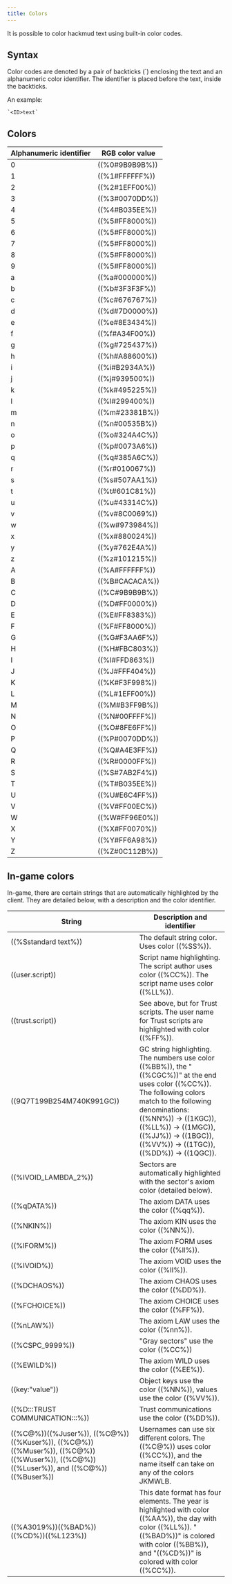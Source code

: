 ```yaml
---
title: Colors
---
```


It is possible to color hackmud text using built-in color codes.

## Syntax

Color codes are denoted by a pair of backticks (`) enclosing the text and an alphanumeric color identifier.
The identifier is placed before the text, inside the backticks.

An example:

```
`<ID>text`
```

## Colors

| Alphanumeric identifier | RGB color value |
| ----------------------- | --------------- |
| 0                       | ((%0#9B9B9B%))  |
| 1                       | ((%1#FFFFFF%))  |
| 2                       | ((%2#1EFF00%))  |
| 3                       | ((%3#0070DD%))  |
| 4                       | ((%4#B035EE%))  |
| 5                       | ((%5#FF8000%))  |
| 6                       | ((%5#FF8000%))  |
| 7                       | ((%5#FF8000%))  |
| 8                       | ((%5#FF8000%))  |
| 9                       | ((%5#FF8000%))  |
| a                       | ((%a#000000%))  |
| b                       | ((%b#3F3F3F%))  |
| c                       | ((%c#676767%))  |
| d                       | ((%d#7D0000%))  |
| e                       | ((%e#8E3434%))  |
| f                       | ((%f#A34F00%))  |
| g                       | ((%g#725437%))  |
| h                       | ((%h#A88600%))  |
| i                       | ((%i#B2934A%))  |
| j                       | ((%j#939500%))  |
| k                       | ((%k#495225%))  |
| l                       | ((%l#299400%))  |
| m                       | ((%m#23381B%))  |
| n                       | ((%n#00535B%))  |
| o                       | ((%o#324A4C%))  |
| p                       | ((%p#0073A6%))  |
| q                       | ((%q#385A6C%))  |
| r                       | ((%r#010067%))  |
| s                       | ((%s#507AA1%))  |
| t                       | ((%t#601C81%))  |
| u                       | ((%u#43314C%))  |
| v                       | ((%v#8C0069%))  |
| w                       | ((%w#973984%))  |
| x                       | ((%x#880024%))  |
| y                       | ((%y#762E4A%))  |
| z                       | ((%z#101215%))  |
| A                       | ((%A#FFFFFF%))  |
| B                       | ((%B#CACACA%))  |
| C                       | ((%C#9B9B9B%))  |
| D                       | ((%D#FF0000%))  |
| E                       | ((%E#FF8383%))  |
| F                       | ((%F#FF8000%))  |
| G                       | ((%G#F3AA6F%))  |
| H                       | ((%H#FBC803%))  |
| I                       | ((%I#FFD863%))  |
| J                       | ((%J#FFF404%))  |
| K                       | ((%K#F3F998%))  |
| L                       | ((%L#1EFF00%))  |
| M                       | ((%M#B3FF9B%))  |
| N                       | ((%N#00FFFF%))  |
| O                       | ((%O#8FE6FF%))  |
| P                       | ((%P#0070DD%))  |
| Q                       | ((%Q#A4E3FF%))  |
| R                       | ((%R#0000FF%))  |
| S                       | ((%S#7AB2F4%))  |
| T                       | ((%T#B035EE%))  |
| U                       | ((%U#E6C4FF%))  |
| V                       | ((%V#FF00EC%))  |
| W                       | ((%W#FF96E0%))  |
| X                       | ((%X#FF0070%))  |
| Y                       | ((%Y#FF6A98%))  |
| Z                       | ((%Z#0C112B%))  |

## In-game colors

In-game, there are certain strings that are automatically highlighted by the client.
They are detailed below, with a description and the color identifier.

| String                                                                                                                           | Description and identifier                                                                                                                                                                                                                                                       |
| -------------------------------------------------------------------------------------------------------------------------------- | -------------------------------------------------------------------------------------------------------------------------------------------------------------------------------------------------------------------------------------------------------------------------------- |
| ((%Sstandard text%))                                                                                                             | The default string color. Uses color ((%SS%)).                                                                                                                                                                                                                                   |
| ((user.script))                                                                                                                  | Script name highlighting. The script author uses color ((%CC%)). The script name uses color ((%LL%)).                                                                                                                                                                            |
| ((trust.script))                                                                                                                 | See above, but for Trust scripts. The user name for Trust scripts are highlighted with color ((%FF%)).                                                                                                                                                                           |
| ((9Q7T199B254M740K991GC))                                                                                                        | GC string highlighting. The numbers use color ((%BB%)), the "((%CGC%))" at the end uses color ((%CC%)). The following colors match to the following denominations: ((%NN%)) -> ((1KGC)), ((%LL%)) -> ((1MGC)), ((%JJ%)) -> ((1BGC)), ((%VV%)) -> ((1TGC)), ((%DD%)) -> ((1QGC)). |
| ((%IVOID_LAMBDA_2%))                                                                                                             | Sectors are automatically highlighted with the sector's axiom color (detailed below).                                                                                                                                                                                            |
| ((%qDATA%))                                                                                                                      | The axiom DATA uses the color ((%qq%)).                                                                                                                                                                                                                                          |
| ((%NKIN%))                                                                                                                       | The axiom KIN uses the color ((%NN%)).                                                                                                                                                                                                                                           |
| ((%lFORM%))                                                                                                                      | The axiom FORM uses the color ((%ll%)).                                                                                                                                                                                                                                          |
| ((%IVOID%))                                                                                                                      | The axiom VOID uses the color ((%II%)).                                                                                                                                                                                                                                          |
| ((%DCHAOS%))                                                                                                                     | The axiom CHAOS uses the color ((%DD%)).                                                                                                                                                                                                                                         |
| ((%FCHOICE%))                                                                                                                    | The axiom CHOICE uses the color ((%FF%)).                                                                                                                                                                                                                                        |
| ((%nLAW%))                                                                                                                       | The axiom LAW uses the color ((%nn%)).                                                                                                                                                                                                                                           |
| ((%CSPC_9999%))                                                                                                                  | "Gray sectors" use the color ((%CC%))                                                                                                                                                                                                                                            |
| ((%EWILD%))                                                                                                                      | The axiom WILD uses the color ((%EE%)).                                                                                                                                                                                                                                          |
| ((key:"value"))                                                                                                                  | Object keys use the color ((%NN%)), values use the color ((%VV%)).                                                                                                                                                                                                               |
| ((%D:::TRUST COMMUNICATION:::%))                                                                                                 | Trust communications use the color ((%DD%)).                                                                                                                                                                                                                                     |
| ((%C@%))((%Juser%)), ((%C@%))((%Kuser%)), ((%C@%))((%Muser%)), ((%C@%))((%Wuser%)), ((%C@%))((%Luser%)), and ((%C@%))((%Buser%)) | Usernames can use six different colors. The ((%C@%)) uses color ((%CC%)), and the name itself can take on any of the colors JKMWLB.                                                                                                                                              |
| ((%A3019%))((%BAD%)) ((%CD%))((%L123%))                                                                                          | This date format has four elements. The year is highlighted with color ((%AA%)), the day with color ((%LL%)). "((%BAD%))" is colored with color ((%BB%)), and "((%CD%))" is colored with color ((%CC%)).                                                                         |
